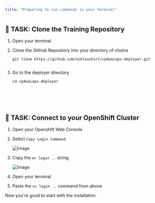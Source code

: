 ```yaml
---
title: "Preparing to run commands in your Terminal"
---
```





## 🚀 TASK: Clone the Training Repository

1. Open your terminal
1. Clone the GitHub Repository into your directory of choice

	```
	git clone https://github.com/niklaushirt/cp4waiops-deployer.git
	

1. Go to the deployer directory

	```
	cd cp4waiops-deployer






## 🚀 TASK: Connect to your OpenShift Cluster


<Accordion>
<AccordionItem title="Need Help?">

1. Open your Openshift Web Console
1. Select `Copy Login Command`

	![image](/images/01_fzth_ocp_connect.png)

1. Copy the `oc login ..` string

	![image](/images/02_fzth_ocp_connect.png)

1. Open your terminal
1. Paste the `oc login ..` command from above
	
Now you're good to start with the installation.

</AccordionItem>
</Accordion>

